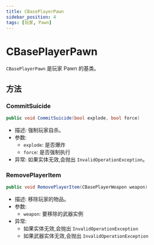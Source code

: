 ```yaml
---
title: CBasePlayerPawn
sidebar_position: 4
tags: [玩家, Pawn]
---
```


# CBasePlayerPawn

`CBasePlayerPawn` 是玩家 Pawn 的基类。

## 方法

### CommitSuicide
```csharp
public void CommitSuicide(bool explode, bool force)
```
- 描述: 强制玩家自杀。
- 参数:
  - `explode`: 是否爆炸
  - `force`: 是否强制执行
- 异常: 如果实体无效,会抛出 `InvalidOperationException`。

### RemovePlayerItem
```csharp
public void RemovePlayerItem(CBasePlayerWeapon weapon)
```
- 描述: 移除玩家的物品。
- 参数:
  - `weapon`: 要移除的武器实例
- 异常: 
  - 如果实体无效,会抛出 `InvalidOperationException`
  - 如果武器实体无效,会抛出 `InvalidOperationException` 